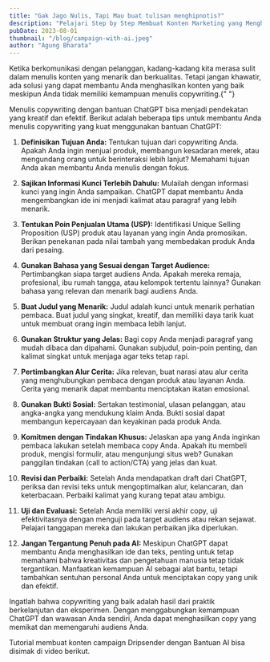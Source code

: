 ```yaml
---
title: "Gak Jago Nulis, Tapi Mau buat tulisan menghipnotis?"
description: "Pelajari Step by Step Membuat Konten Marketing yang Menghipnotis Pelanggan Anda."
pubDate: 2023-08-01
thumbnail: "/blog/campaign-with-ai.jpeg"
author: "Agung Bharata"
---
```



<p></p>
Ketika berkomunikasi dengan pelanggan, kadang-kadang kita merasa sulit dalam menulis konten yang menarik dan berkualitas. Tetapi jangan khawatir, ada
solusi yang dapat membantu Anda menghasilkan konten yang baik meskipun Anda tidak memiliki kemampuan menulis copywriting.{" "}

Menulis copywriting dengan bantuan ChatGPT bisa menjadi pendekatan yang kreatif dan efektif. Berikut adalah beberapa tips untuk membantu Anda menulis copywriting yang kuat menggunakan bantuan ChatGPT:

1. **Definisikan Tujuan Anda:** Tentukan tujuan dari copywriting Anda. Apakah Anda ingin menjual produk, membangun kesadaran merek, atau mengundang orang untuk berinteraksi lebih lanjut? Memahami tujuan Anda akan membantu Anda menulis dengan fokus.

2. **Sajikan Informasi Kunci Terlebih Dahulu:** Mulailah dengan informasi kunci yang ingin Anda sampaikan. ChatGPT dapat membantu Anda mengembangkan ide ini menjadi kalimat atau paragraf yang lebih menarik.

3. **Tentukan Poin Penjualan Utama (USP):** Identifikasi Unique Selling Proposition (USP) produk atau layanan yang ingin Anda promosikan. Berikan penekanan pada nilai tambah yang membedakan produk Anda dari pesaing.

4. **Gunakan Bahasa yang Sesuai dengan Target Audience:** Pertimbangkan siapa target audiens Anda. Apakah mereka remaja, profesional, ibu rumah tangga, atau kelompok tertentu lainnya? Gunakan bahasa yang relevan dan menarik bagi audiens Anda.

5. **Buat Judul yang Menarik:** Judul adalah kunci untuk menarik perhatian pembaca. Buat judul yang singkat, kreatif, dan memiliki daya tarik kuat untuk membuat orang ingin membaca lebih lanjut.

6. **Gunakan Struktur yang Jelas:** Bagi copy Anda menjadi paragraf yang mudah dibaca dan dipahami. Gunakan subjudul, poin-poin penting, dan kalimat singkat untuk menjaga agar teks tetap rapi.

7. **Pertimbangkan Alur Cerita:** Jika relevan, buat narasi atau alur cerita yang menghubungkan pembaca dengan produk atau layanan Anda. Cerita yang menarik dapat membantu menciptakan ikatan emosional.

8. **Gunakan Bukti Sosial:** Sertakan testimonial, ulasan pelanggan, atau angka-angka yang mendukung klaim Anda. Bukti sosial dapat membangun kepercayaan dan keyakinan pada produk Anda.

9. **Komitmen dengan Tindakan Khusus:** Jelaskan apa yang Anda inginkan pembaca lakukan setelah membaca copy Anda. Apakah itu membeli produk, mengisi formulir, atau mengunjungi situs web? Gunakan panggilan tindakan (call to action/CTA) yang jelas dan kuat.

10. **Revisi dan Perbaiki:** Setelah Anda mendapatkan draft dari ChatGPT, periksa dan revisi teks untuk mengoptimalkan alur, kelancaran, dan keterbacaan. Perbaiki kalimat yang kurang tepat atau ambigu.

11. **Uji dan Evaluasi:** Setelah Anda memiliki versi akhir copy, uji efektivitasnya dengan menguji pada target audiens atau rekan sejawat. Pelajari tanggapan mereka dan lakukan perbaikan jika diperlukan.

12. **Jangan Tergantung Penuh pada AI:** Meskipun ChatGPT dapat membantu Anda menghasilkan ide dan teks, penting untuk tetap memahami bahwa kreativitas dan pengetahuan manusia tetap tidak tergantikan. Manfaatkan kemampuan AI sebagai alat bantu, tetapi tambahkan sentuhan personal Anda untuk menciptakan copy yang unik dan efektif.

Ingatlah bahwa copywriting yang baik adalah hasil dari praktik berkelanjutan dan eksperimen. Dengan menggabungkan kemampuan ChatGPT dan wawasan Anda sendiri, Anda dapat menghasilkan copy yang memikat dan memengaruhi audiens Anda.

Tutorial membuat konten campaign Dripsender dengan Bantuan AI bisa disimak di video berikut.

<YouTube id="https://youtu.be/tTpZjbBOSy4" />

<p></p>
